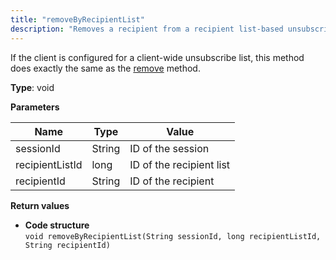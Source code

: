 ```yaml
---
title: "removeByRecipientList"
description: "Removes a recipient from a recipient list-based unsubscribe list."
---
```


If the client is configured for a client-wide unsubscribe list, this method does exactly the same as the [remove](/optimizely-campaign/docs/remove-unsubscribews) method.

**Type**: void

**Parameters**

| Name            | Type   | Value                    |
| --------------- | ------ | ------------------------ |
| sessionId       | String | ID of the session        |
| recipientListId | long   | ID of the recipient list |
| recipientId     | String | ID of the recipient      |

**Return values**

* **Code structure**  
`void removeByRecipientList(String sessionId, long recipientListId, String recipientId)  
`
